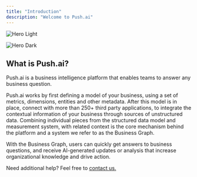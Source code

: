 ```yaml
---
title: "Introduction"
description: "Welcome to Push.ai"
---
```


<img
  className="block dark:hidden"
  src="/images/hero-light.svg"
  alt="Hero Light"
/>

<img
  className="hidden dark:block"
  src="/images/hero-dark.svg"
  alt="Hero Dark"
/>

## What is Push.ai?

Push.ai is a business intelligence platform that enables teams to answer any business question.

Push.ai works by first defining a model of your business, using a set of metrics, dimensions, entities and other metadata. After this model is in place, connect with more than 250\+ third party applications, to integrate the contextual information of your business through sources of unstructured data. Combining individual pieces from the structured data model and measurement system, with related context is the core mechanism behind the platform and a system we refer to as the Business Graph. 

With the Business Graph, users can quickly get answers to business questions, and receive AI-generated updates or analysis that increase organizational knowledge and drive action.

Need additional help? Feel free to [contact us.](mailto:support@push.ai)